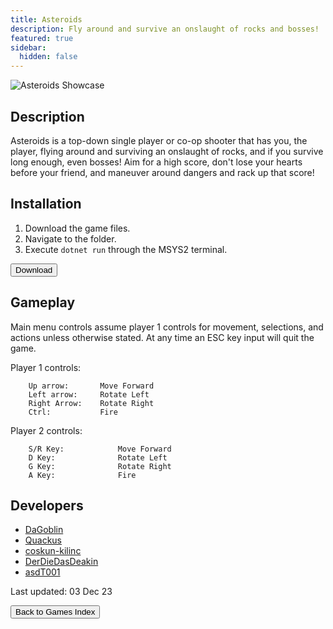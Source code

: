 ```yaml
---
title: Asteroids
description: Fly around and survive an onslaught of rocks and bosses!
featured: true
sidebar:
  hidden: false
---
```


![Asteroids Showcase](/gifs/games-showcase/asteroids-showcase.gif)

## Description

Asteroids is a top-down single player or co-op shooter that has you, the player, flying around and surviving an onslaught of rocks, and if you survive long enough, even bosses! Aim for a high score, don't lose your hearts before your friend, and maneuver around dangers and rack up that score!

## Installation

1. Download the game files.
2. Navigate to the folder.
3. Execute `dotnet run` through the MSYS2 terminal.

<div class="centered-button-container">
  <button
    class="custom-button"
    onclick="window.open('https://download-directory.github.io?url=https://github.com/thoth-tech/Asteroids/tree/d5149770d258873031cd474334e34208ce4c12c3', '_blank')">
    Download
  </button>
</div>

## Gameplay

Main menu controls assume player 1 controls for movement, selections, and actions unless otherwise stated. At any time an ESC key input will quit the game.

Player 1 controls:
```
    Up arrow:       Move Forward
    Left arrow:     Rotate Left
    Right Arrow:    Rotate Right
    Ctrl:           Fire
```
Player 2 controls:
```
    S/R Key:            Move Forward
    D Key:              Rotate Left
    G Key:              Rotate Right
    A Key:              Fire
```
## Developers
- [DaGoblin](https://github.com/DaGoblin) 
- [Quackus](https://github.com/Quackus)
- [coskun-kilinc](https://github.com/coskun-kilinc)
- [DerDieDasDeakin](https://github.com/DerDieDasDeakin)
- [asdT001](https://github.com/ashT001)

Last updated: 03 Dec 23

<div class="centered-button-container">
  <button
    class="custom-button"
    onclick="location.href='/games'">
    Back to Games Index
  </button>
</div>
